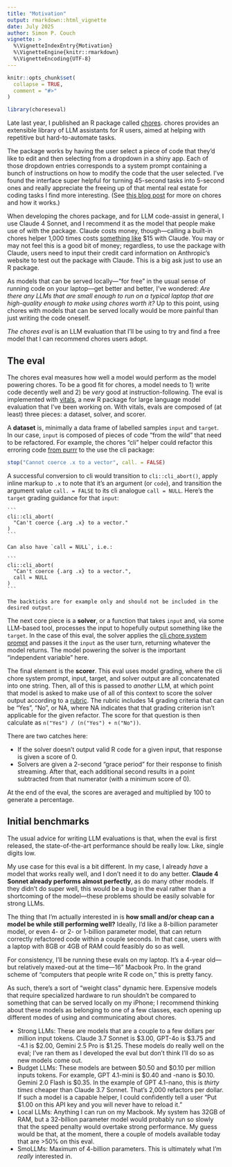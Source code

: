 ```yaml
---
title: "Motivation"
output: rmarkdown::html_vignette
date: July 2025
author: Simon P. Couch
vignette: >
  %\VignetteIndexEntry{Motivation}
  %\VignetteEngine{knitr::rmarkdown}
  %\VignetteEncoding{UTF-8}
---
```


```r
knitr::opts_chunk$set(
  collapse = TRUE,
  comment = "#>"
)
```

```r
library(choreseval)
```


Late last year, I published an R package called [chores](https://simonpcouch.github.io/chores/). chores provides an extensible library of LLM assistants for R users, aimed at helping with repetitive but hard-to-automate tasks.

The package works by having the user select a piece of code that they'd like to edit and then selecting from a dropdown in a shiny app. Each of those dropdown entries corresponds to a system prompt containing a bunch of instructions on how to modify the code that the user selected. I've found the interface super helpful for turning 45-second tasks into 5-second ones and really appreciate the freeing up of that mental real estate for coding tasks I find more interesting. (See [this blog post](https://posit.co/blog/introducing-chores/) for more on chores and how it works.)

When developing the chores package, and for LLM code-assist in general, I use Claude 4 Sonnet, and I recommend it as the model that people make use of with the package. Claude costs money, though—calling a built-in chores helper 1,000 times costs [something like](https://simonpcouch.github.io/chores/#how-much-do-helpers-cost) $15 with Claude. You may or may not feel this is a good bit of money; regardless, to use the package with Claude, users need to input their credit card information on Anthropic's website to test out the package with Claude. This is a big ask just to use an R package.

As models that can be served locally—"for free" in the usual sense of running code on your laptop—get better and better, I've wondered: _Are there any LLMs that are small enough to run on a typical laptop that are high-quality enough to make using chores worth it?_ Up to this point, using chores with models that can be served locally would be more painful than just writing the code oneself. 

_The chores eval_ is an LLM evaluation that I'll be using to try and find a free model that I can recommend chores users adopt.

## The eval

The chores eval measures how well a model would perform as the model powering chores. To be a good fit for chores, a model needs to 1) write code decently well and 2) be _very_ good at instruction-following. The eval is implemented with [vitals](https://vitals.tidyverse.org/), a new R package for large language model evaluation that I've been working on. With vitals, evals are composed of (at least) three pieces: a dataset, solver, and scorer.

A **dataset** is, minimally a data frame of labelled samples `input` and `target`. In our case, `input` is composed of pieces of code "from the wild" that need to be refactored. For example, the chores "cli" helper could refactor this erroring code [from purrr](https://github.com/tidyverse/purrr/commit/06fcb5f8e9709b6796976e4b6d1ed5d67558c92a) to the use the cli package:

```r
stop("Cannot coerce .x to a vector", call. = FALSE)
```

A successful conversion to cli would transition to `cli::cli_abort()`, apply inline markup to `.x` to note that it's an argument (or `code`), and transition the argument value `call. = FALSE` to its cli analogue `call = NULL`. Here's the `target` grading guidance for that `input`:

`````
```
cli::cli_abort(
  "Can't coerce {.arg .x} to a vector."
)
```

Can also have `call = NULL`, i.e.:

```
cli::cli_abort(
  "Can't coerce {.arg .x} to a vector.", 
  call = NULL
)
```

The backticks are for example only and should not be included in the desired output.
`````

The next core piece is a **solver**, or a function that takes `input` and, via some LLM-based tool, processes the input to hopefully output something like the `target`. In the case of this eval, the solver applies the [cli chore system prompt](https://github.com/simonpcouch/chores/blob/fbb7f1cecbcbcbd2b1b803bd16aef6a4f340d50b/inst/prompts/cli-replace.md) and passes it the `input` as the user turn, returning whatever the model returns. The model powering the solver is the important "independent variable" here.

The final element is the **scorer**. This eval uses model grading, where the cli chore system prompt, input, target, and solver output are all concatenated into one string. Then, all of this is passed to _another_ LLM, at which point that model is asked to make use of all of this context to score the solver output according to a [rubric](https://github.com/simonpcouch/choreseval/blob/main/inst/prompts/rubric-cli.md#5-rubric). The rubric includes 14 grading criteria that can be "Yes", "No", or NA, where NA indicates that that grading criterion isn't applicable for the given refactor. The score for that question is then calculate as `n("Yes") / (n("Yes") + n("No"))`. 

There are two catches here:

* If the solver doesn't output valid R code for a given input, that response is given a score of 0. 
* Solvers are given a 2-second "grace period" for their response to finish streaming. After that, each additional second results in a point subtracted from that numerator (with a minimum score of 0).

At the end of the eval, the scores are averaged and multiplied by 100 to generate a percentage.

## Initial benchmarks

The usual advice for writing LLM evaluations is that, when the eval is first released, the state-of-the-art performance should be really low. Like, single digits low.

My use case for this eval is a bit different. In my case, I already _have_ a model that works really well, and I don't need it to do any better. **Claude 4 Sonnet already performs almost perfectly**, as do many other models. If they didn't do super well, this would be a bug in the eval rather than a shortcoming of the model—these problems should be easily solvable for strong LLMs.

The thing that I'm actually interested in is **how small and/or cheap can a model be while still performing well?** Ideally, I'd like a 8-billion parameter model, or even 4- or 2- or 1-billion parameter model, that can return correctly refactored code within a couple seconds. In that case, users with a laptop with 8GB or 4GB of RAM could feasibly do so as well.

For consistency, I'll be running these evals on my laptop. It's a 4-year old—but relatively maxed-out at the time—16" Macbook Pro. In the grand scheme of "computers that people write R code on," this is pretty fancy.

As such, there's a sort of "weight class" dynamic here. Expensive models that require specialized hardware to run shouldn't be compared to something that can be served locally on my iPhone; I recommend thinking about these models as belonging to one of a few classes, each opening up different modes of using and communicating about chores.

* Strong LLMs: These are models that are a couple to a few dollars per million input tokens. Claude 3.7 Sonnet is $3.00, GPT-4o is $3.75 and -4.1 is $2.00, Gemini 2.5 Pro is $1.25. These models do really well on the eval; I've ran them as I developed the eval but don't think I'll do so as new models come out.
* Budget LLMs: These models are between $0.50 and $0.10 per million inputs tokens. For example, GPT 4.1-mini is $0.40 and -nano is $0.10. Gemini 2.0 Flash is $0.35. In the example of GPT 4.1-nano, this is _thirty times_ cheaper than Claude 3.7 Sonnet. That's 2,000 refactors per dollar. If such a model is a capable helper, I could confidently tell a user "Put $1.00 on this API key and you will never have to reload it."
* Local LLMs: Anything I can run on my Macbook. My system has 32GB of RAM, but a 32-billion parameter model would probably run so slowly that the speed penalty would overtake strong performance. My guess would be that, at the moment, there a couple of models available today that are >50% on this eval.
* SmoLLMs: Maximum of 4-billion parameters. This is ultimately what I'm _really_ interested in.
